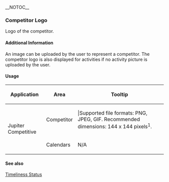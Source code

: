 __NOTOC__

===Competitor Logo===
Logo of the competitor.

====Additional Information====
An image can be uploaded by the user to represent a competitor. The competitor logo is also displayed for activities if no activity picture is uploaded by the user.

====Usage====

{|
! Application
! Area
! Tooltip
|-
| rowspan="2" | Jupiter Competitive
| Competitor
| |Supported file formats: PNG, JPEG, GIF. Recommended dimensions: 144 x 144 pixels<sup>1</sup>.
|-
| Calendars
| N/A
|}

====See also====
[[Timeliness Status]]

